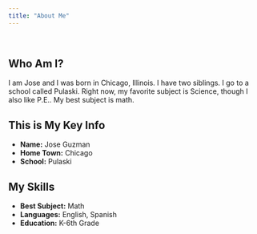 ```yaml
---
title: "About Me"
---
```

<br />

## **Who Am I?**

I am Jose and I was born in Chicago, Illinois. I have two siblings. I go to a school called Pulaski. Right now, my favorite subject is Science, though I also like P.E.. My best subject is math.

## **This is My Key Info**

* **Name:** Jose Guzman
* **Home Town:** Chicago
* **School:** Pulaski

## **My Skills **

* **Best Subject:** Math
* **Languages:** English, Spanish
* **Education:** K-6th Grade


